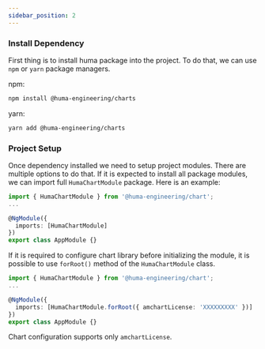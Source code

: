 ```yaml
---
sidebar_position: 2
---
```


### Install Dependency 

First thing is to install huma package into the project. To do that, we can use `npm` or `yarn` package managers.

npm:
```bash
npm install @huma-engineering/charts 
```

yarn:
```bash
yarn add @huma-engineering/charts
```

### Project Setup

Once dependency installed we need to setup project modules. There are multiple options to do that.
If it is expected to install all package modules, we can import full `HumaChartModule` package. Here is an example:

```typescript
import { HumaChartModule } from '@huma-engineering/chart';
...

@NgModule({
  imports: [HumaChartModule]
})
export class AppModule {}
```

If it is required to configure chart library before initializing the module, it is possible to use `forRoot()` method of the `HumaChartModule` class.

```typescript
import { HumaChartModule } from '@huma-engineering/chart';
...

@NgModule({
  imports: [HumaChartModule.forRoot({ amchartLicense: 'XXXXXXXXX' })]
})
export class AppModule {}
```

Chart configuration supports only `amchartLicense`.